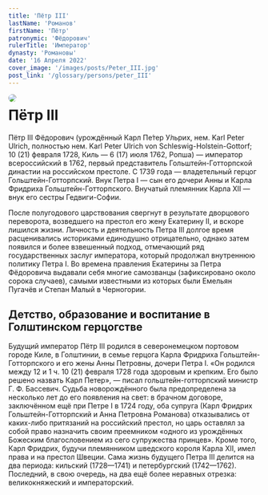 ```yaml
---
title: 'Пётр III'
lastName: 'Романов'
firstName: 'Пётр'
patronymic: 'Фёдорович'
rulerTitle: 'Император'
dynasty: 'Романовы'
date: '16 Апреля 2022'
cover_image: '/images/posts/Peter_III.jpg'
post_link: '/glossary/persons/peter_III'
---
```


<img style="float: left; border-radius: 1rem; margin-right: 1rem" src="/images/posts/Peter_III.jpg">

# Пётр III

Пётр III Фёдорович (урождённый Карл Пе́тер У́льрих, нем. Karl Peter Ulrich, полностью нем. Karl Peter Ulrich von Schleswig-Holstein-Gottorf; 10 (21) февраля 1728, Киль — 6 (17) июля 1762, Ропша) — император всероссийский в 1762, первый представитель Гольштейн-Готторпской династии на российском престоле. C 1739 года — владетельный герцог Гольштейн-Готторпский. Внук Петра I — сын его дочери Анны и Карла Фридриха Гольштейн-Готторпского. Внучатый племянник Карла XII — внук его сестры Гедвиги-Софии.

После полугодового царствования свергнут в результате дворцового переворота, возведшего на престол его жену Екатерину II, и вскоре лишился жизни. Личность и деятельность Петра III долгое время расценивались историками единодушно отрицательно, однако затем появился и более взвешенный подход, отмечающий ряд государственных заслуг императора, который продолжал внутреннюю политику Петра I. Во времена правления Екатерины за Петра Фёдоровича выдавали себя многие самозванцы (зафиксировано около сорока случаев), самыми известными из которых были Емельян Пугачёв и Степан Малый в Черногории.

## Детство, образование и воспитание в Голштинском герцогстве

Будущий император Пётр III родился в северонемецком портовом городе Киле, в Голштинии, в семье герцога Карла Фридриха Гольштейн-Готторпского и его жены Анны Петровны, дочери Петра I. «Он родился между 12 и 1 ч. 10 (21) февраля 1728 года здоровым и крепким. Его было решено назвать Карл Петер», — писал гольштейн-готторпский министр Г. Ф. Бассевич. Судьба новорождённого была предопределена за несколько лет до его появления на свет: в брачном договоре, заключённом ещё при Петре I в 1724 году, оба супруга (Карл Фридрих Гольштейн-Готторпский и Анна Петровна Романова) отказывались от каких-либо притязаний на российский престол, но царь оставлял за собой право назначить своим преемником «одного из урождённых Божеским благословением из сего супружества принцев». Кроме того, Карл Фридрих, будучи племянником шведского короля Карла XII, имел права и на престол Швеции. Сама жизнь будущего Петра III делится на два периода: кильский (1728—1741) и петербургский (1742—1762). Последний, в свою очередь, на два ещё более неравных отрезка: великокняжеский и императорский.
